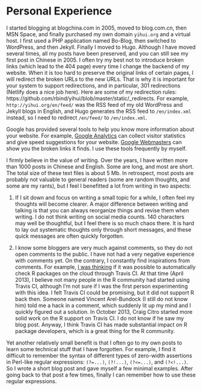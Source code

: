 # Personal Experience

I started blogging at blogchina.com in 2005, moved to blog.com.cn, then MSN Space, and finally purchased my own domain `yihui.org` and a virtual host. I first used a PHP application named Bo-Blog, then switched to WordPress, and then Jekyll. Finally I moved to Hugo. Although I have moved several times, all my posts have been preserved, and you can still see my first post in Chinese in 2005. I often try my best not to introduce broken links (which lead to the 404 page) every time I change the backend of my website. When it is too hard to preserve the original links of certain pages, I will redirect the broken URLs to the new URLs. That is why it is important for your system to support redirections, and in particular, 301 redirections (Netlify does a nice job here). Here are some of my redirection rules: https://github.com/rbind/yihui/blob/master/static/_redirects. For example, `http://yihui.org/en/feed/` was the RSS feed of my old WordPress and Jekyll blogs in English, and Hugo generates the RSS feed to `/en/index.xml` instead, so I need to redirect `/en/feed/` to `/en/index.xml`.

Google has provided several tools to help you know more information about your website. For example, [Google Analytics](https://analytics.google.com) can collect visitor statistics and give speed suggestions for your website. [Google Webmasters](https://www.google.com/webmasters/) can show you the broken links it finds. I use these tools frequently by myself.

I firmly believe in the value of writing. Over the years, I have written more than 1000 posts in Chinese and English. Some are long, and most are short. The total size of these text files is about 5 Mb. In retrospect, most posts are probably not valuable to general readers (some are random thoughts, and some are my rants), but I feel I benefitted a lot from writing in two aspects:

1. If I sit down and focus on writing a small topic for a while, I often feel my thoughts will become clearer. A major difference between writing and talking is that you can always reorganize things and revise them when writing. I do not think writing on social media counts. 140 characters may well be thoughtful, but I feel there is so much chaos there. It is hard to lay out systematic thoughts only through short messages, and these quick messages are often quickly forgotten.

1. I know some bloggers are very much against comments, so they do not open comments to the public. I have not had a very negative experience with comments yet. On the contrary, I constantly find inspirations from comments. For example, [I was thinking](https://yihui.org/en/2013/04/travis-ci-for-r/) if it was possible to automatically check R packages on the cloud through Travis CI. At that time (April 2013), I believe not many people in the R community had started using Travis CI, although I'm not sure if I was the first person experimenting with this idea. I felt Travis CI could be promising, but it did not support R back then. Someone named Vincent Arel-Bundock (I still do not know him) told me a hack in a comment, which suddenly lit up my mind and I quickly figured out a solution. In October 2013, Craig Citro started more solid work on the R support on Travis CI. I do not know if he saw my blog post. Anyway, I think Travis CI has made substantial impact on R package developers, which is a great thing for the R community.

Yet another relatively small benefit is that I often go to my own posts to learn some technical stuff that I have forgotten. For example, I find it difficult to remember the syntax of different types of zero-width assertions in Perl-like regular expressions: `(?=...)`, `(?!...)`, `(?<=...)`, and `(?<!...)`. So I wrote a short blog post and gave myself a few minimal examples. After going back to that post a few times, finally I can remember how to use these regular expressions.

